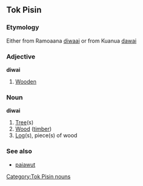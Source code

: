 ==Tok Pisin==
===Etymology===
Either from Ramoaana [[diwaai]] or from Kuanua [[dawai]]

===Adjective===
'''diwai'''
#[[wooden|Wooden]]

===Noun===
'''diwai'''
#[[tree|Tree]](s)
#[[wood|Wood]] ([[timber]])
#[[log|Log]](s), piece(s) of wood

===See also===
*[[paiawut]]

[[Category:Tok Pisin nouns]]